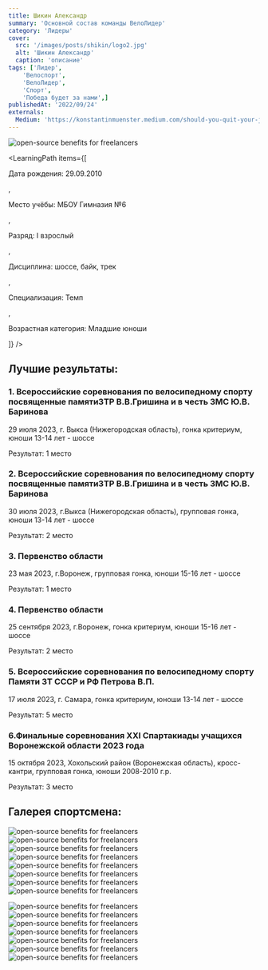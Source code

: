 ```yaml
---
title: Шикин Александр
summary: 'Основной состав команды ВелоЛидер'
category: 'Лидеры'
cover:
  src: '/images/posts/shikin/logo2.jpg'
  alt: 'Шикин Александр'
  caption: 'описание'
tags: ['Лидер',
    'Велоспорт',
    'ВелоЛидер',
    'Спорт',
    'Победа будет за нами',]
publishedAt: '2022/09/24'
externals:
  Medium: 'https://konstantinmuenster.medium.com/should-you-quit-your-job-for-your-side-project-ed77985431c'
---
```

<CardLeaders>
<Image
  src="/images/posts/shikin/logo2.jpg"
  alt="open-source benefits for freelancers"
/>

<LearningPath
  items={[
    <p>Дата рождения: 29.09.2010</p>,
    <p>Место учёбы: МБОУ Гимназия №6</p>,
    <p>Разряд: I взрослый</p>,
    <p>Дисциплина: шоссе, байк, трек</p>,
    <p>Специализация: Темп</p>,
    <p>Возрастная категория: Младшие юноши</p>
  ]}
/>
</CardLeaders>

## Лучшие результаты:

### 1. Всероссийские соревнования по велосипедному спорту посвященные памяти3ТР В.В.Гришина и в честь ЗМС Ю.В. Баринова 

29 июля 2023, г. Выкса (Нижегородская область), гонка критериум, юноши 13-14 лет - шоссе 

Результат: 1 место 

### 2. Всероссийские соревнования по велосипедному спорту посвященные памяти3ТР В.В.Гришина и в честь ЗМС Ю.В. Баринова 

30 июля 2023, г.Выкса (Нижегородская область), групповая гонка, юноши 13-14 лет - шоссе 

Результат: 2 место 

### 3. Первенство области 

23 мая 2023, г.Воронеж, групповая гонка, юноши 15-16 лет - шоссе

Результат: 1 место 

### 4. Первенство области 

25 сентября 2023, г.Воронеж, гонка критериум, юноши 15-16 лет - шоссе 

Результат: 2 место 

### 5. Всероссийские соревнования по велосипедному спорту  Памяти ЗТ СССР и РФ Петрова В.П. 

17 июля 2023, г. Самара, гонка критериум, юноши 13-14 лет - шоссе 

Результат: 5 место 

### 6.Финальные соревнования XXI Спартакиады учащихся Воронежской области 2023 года 

15 октября 2023, Хохольский район (Воронежская область), кросс-кантри, групповая гонка, юноши 2008-2010 г.р. 
 
Результат: 3 место 


## Галерея спортсмена:
<Image
  src="/images/posts/shikin/1.jpg"
  alt="open-source benefits for freelancers"
/>
<Image
  src="/images/posts/shikin/2.jpg"
  alt="open-source benefits for freelancers"
/>
<Image
  src="/images/posts/shikin/4.jpg"
  alt="open-source benefits for freelancers"
/>
<Image
  src="/images/posts/shikin/16.jpg"
  alt="open-source benefits for freelancers"
/>
<Image
  src="/images/posts/shikin/5.jpg"
  alt="open-source benefits for freelancers"
/>
<Image
  src="/images/posts/shikin/6.jpg"
  alt="open-source benefits for freelancers"
/>
<Image
  src="/images/posts/shikin/7.jpg"
  alt="open-source benefits for freelancers"
/>
<Image
  src="/images/posts/shikin/8.jpg"
  alt="open-source benefits for freelancers"
/>

<Image
  src="/images/posts/shikin/10.jpg"
  alt="open-source benefits for freelancers"
/>
<Image
  src="/images/posts/shikin/11.jpg"
  alt="open-source benefits for freelancers"
/>
<Image
  src="/images/posts/shikin/12.jpg"
  alt="open-source benefits for freelancers"
/>
<Image
  src="/images/posts/shikin/15.jpg"
  alt="open-source benefits for freelancers"
/>
<Image
  src="/images/posts/shikin/13.jpg"
  alt="open-source benefits for freelancers"
/>
<Image
  src="/images/posts/shikin/14.jpg"
  alt="open-source benefits for freelancers"
/>
<Image
  src="/images/posts/shikin/17.jpg"
  alt="open-source benefits for freelancers"
/>

